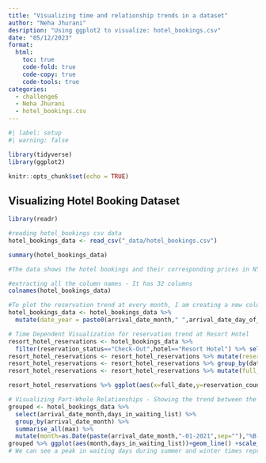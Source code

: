 ```yaml
---
title: "Visualizing time and relationship trends in a dataset"
author: "Neha Jhurani"
desription: "Using ggplot2 to visualize: hotel_bookings.csv"
date: "05/12/2023"
format:
  html:
    toc: true
    code-fold: true
    code-copy: true
    code-tools: true
categories:
  - challenge6
  - Neha Jhurani
  - hotel_bookings.csv
---
```


```r
#| label: setup
#| warning: false

library(tidyverse)
library(ggplot2)

knitr::opts_chunk$set(echo = TRUE)
```

## Visualizing Hotel Booking Dataset

```r
library(readr)

#reading hotel_bookings csv data
hotel_bookings_data <- read_csv("_data/hotel_bookings.csv")

summary(hotel_bookings_data)

#The data shows the hotel bookings and their corresponding prices in NYC. The data is about only two hotels - Resort Hotel and City Hotel with three reservation status values - checked-out/ cancelled/ No-Show

#extracting all the column names - It has 32 columns
colnames(hotel_bookings_data)

#To plot the reservation trend at every month, I am creating a new column "arrival-year-month"
hotel_bookings_data <- hotel_bookings_data %>% 
  mutate(date_year = paste0(arrival_date_month," ",arrival_date_day_of_month," ",arrival_date_year))

# Time Dependent Visualization for reservation trend at Resort Hotel
resort_hotel_reservations <- hotel_bookings_data %>% 
  filter(reservation_status=="Check-Out",hotel=="Resort Hotel") %>% select(date_year)
resort_hotel_reservations <- resort_hotel_reservations %>% mutate(reservation_count=1)
resort_hotel_reservations <- resort_hotel_reservations %>% group_by(date_year) %>% summarise_all(sum)
resort_hotel_reservations <- resort_hotel_reservations %>% mutate(full_date=as.Date(resort_hotel_reservations$date_year,format="%B %d %Y"))

resort_hotel_reservations %>% ggplot(aes(x=full_date,y=reservation_count)) + geom_line() + xlab("Date") + ylab("Count of reservations")+labs(title="Number of reservations trend for Resort Hotel")

# Visualizing Part-Whole Relationships - Showing the trend between the months and the mean waiting days associated with it
grouped <- hotel_bookings_data %>% 
  select(arrival_date_month,days_in_waiting_list) %>% 
  group_by(arrival_date_month) %>% 
  summarise_all(max) %>% 
  mutate(month=as.Date(paste(arrival_date_month,"-01-2021",sep=""),"%B-%d-%Y"))
grouped %>% ggplot(aes(month,days_in_waiting_list))+geom_line() +scale_x_date(date_labels = "%B",date_breaks = "1 month")+ labs(title="max days in waiting list per month")
# We can see a peak in waiting days during summer and winter times representing the holiday season when people mostly travel.

```